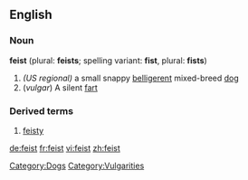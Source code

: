 ==English==
[[Category:Dogs]]
[[Category:Vulgarities]]
===Noun===
'''feist''' (plural: '''feists'''; spelling variant: '''fist''', plural: '''fists''')
#''(US regional)'' a small snappy [[belligerent]] mixed-breed [[dog]]
#(''vulgar'') A silent [[fart]]
===Derived terms===
#[[feisty]]

[[de:feist]]
[[fr:feist]]
[[vi:feist]]
[[zh:feist]]